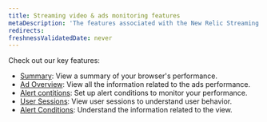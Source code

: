 ```yaml
---
title: Streaming video & ads monitoring features
metaDescription: 'The features associated with the New Relic Streaming video & ads.'
redirects:
freshnessValidatedDate: never
---
```


Check out our key <InlinePopover type="browser"/> features:

* <DNT>[Summary](/docs/streaming-video-&-ads/view-data-in-new-relic/media-summary/)</DNT>: View a summary of your browser's performance.
* <DNT>[Ad Overview](/docs/streaming-video-&-ads/view-data-in-new-relic/ad-overview/)</DNT>: View all the information related to the ads performance.
* <DNT>[Alert contitions](/docs/streaming-video-&-ads/view-data-in-newrelic/alert-conditions/alert-conditions)</DNT>: Set up alert conditions to monitor your performance.
* <DNT>[User Sessions](/docs/streaming-video-&-ads/view-data-in-new-relic/user-sessions/)</DNT>: View user sessions to understand user behavior.
* <DNT>[Alert Conditions](/docs/streaming-video-&-ads/view-data-in-new-relic/alert-conditions/)</DNT>: Understand the information related to the view.